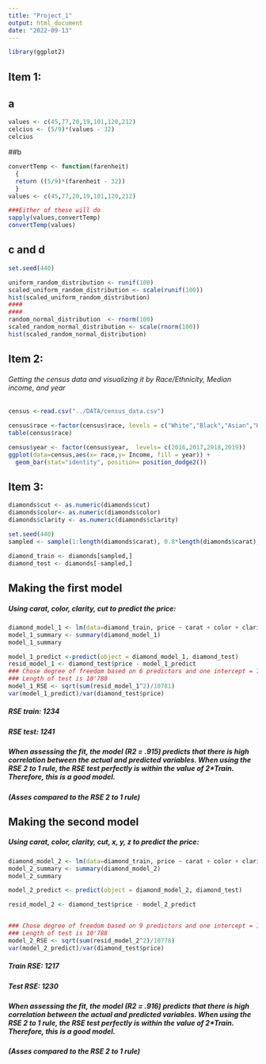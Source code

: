 ```yaml
---
title: "Project_1"
output: html_document
date: "2022-09-13"
---
```

```r
library(ggplot2)
```



## Item 1:
## a
```r
values <- c(45,77,20,19,101,120,212)
celcius <- (5/9)*(values - 32)
celcius
```
##b
```r


convertTemp <- function(farenheit)
  {
  return ((5/9)*(farenheit - 32))
  }
values <- c(45,77,20,19,101,120,212)

###Either of these will do
sapply(values,convertTemp)
convertTemp(values)
```
## c and d
```r
set.seed(440)

uniform_random_distribution <- runif(100)
scaled_uniform_random_distribution <- scale(runif(100))
hist(scaled_uniform_random_distribution)
####
####
random_normal_distribution  <- rnorm(100)
scaled_random_normal_distribution <- scale(rnorm(100))
hist(scaled_random_normal_distribution)
```


## Item 2:
###### Getting the census data and visualizing it by Race/Ethnicity, Median income, and year
```r
census <-read.csv("../DATA/census_data.csv")

census$race <-factor(census$race, levels = c("White","Black","Asian","Hispanic"))
table(census$race)
```
```r
census$year <- factor(census$year,  levels= c(2016,2017,2018,2019))
ggplot(data=census,aes(x= race,y= Income, fill = year)) +
  geom_bar(stat="identity", position= position_dodge2())
```


## Item 3:
```r
diamonds$cut <- as.numeric(diamonds$cut)
diamonds$color<- as.numeric(diamonds$color)
diamonds$clarity <- as.numeric(diamonds$clarity)

set.seed(440)
sampled <- sample(1:length(diamonds$carat), 0.8*length(diamonds$carat), replace = FALSE)

diamond_train <- diamonds[sampled,]
diamond_test <- diamonds[-sampled,]
```

## Making the first model
##### Using carat, color, clarity, cut to predict the price:
```r
diamond_model_1 <- lm(data=diamond_train, price ~ carat + color + clarity + cut)
model_1_summary <- summary(diamond_model_1)
model_1_summary
```

```r
model_1_predict <-predict(object = diamond_model_1, diamond_test)
resid_model_1 <- diamond_test$price - model_1_predict
### Chose degree of freedom based on 6 predictors and one intercept = 7
### Length of test is 10'788
model_1_RSE <- sqrt(sum(resid_model_1^2)/10781)
var(model_1_predict)/var(diamond_test$price)
```

##### RSE train: 1234
##### RSE test: 1241
##### When assessing the fit, the model (R2 = .915)  predicts that there is high correlation between the actual and predicted variables. When using the RSE 2 to 1 rule, the RSE test perfectly is within the value of 2*Train. Therefore, this is a good model. 
##### (Asses compared to the RSE 2 to 1  rule)

## Making the second model
##### Using carat, color, clarity, cut, x, y, z to predict the price:
```r
diamond_model_2 <- lm(data=diamond_train, price ~ carat + color + clarity + cut +  x + y + z)
model_2_summary <- summary(diamond_model_2)
model_2_summary
```

```r
model_2_predict <- predict(object = diamond_model_2, diamond_test)

resid_model_2 <- diamond_test$price - model_2_predict


### Chose degree of freedom based on 9 predictors and one intercept = 10
### Length of test is 10'788
model_2_RSE <- sqrt(sum(resid_model_2^2)/10778)
var(model_2_predict)/var(diamond_test$price)

```

##### Train RSE: 1217
##### Test RSE: 1230
##### When assessing the fit, the model (R2 = .916)  predicts that there is high correlation between the actual and predicted variables. When using the RSE 2 to 1 rule, the RSE test perfectly is within the value of 2*Train. Therefore, this is a good model. 
##### (Asses compared to the RSE 2 to 1  rule)